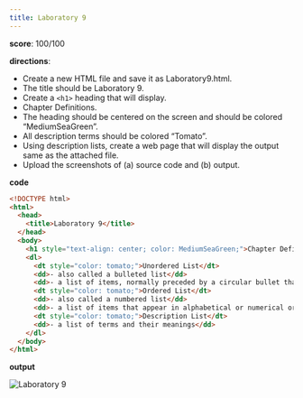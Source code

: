 ```yaml
---
title: Laboratory 9
---
```


**score**: 100/100

**directions**:
- Create a new HTML file and save it as Laboratory9.html.
- The title should be Laboratory 9.
- Create a `<h1>` heading that will display.
- Chapter Definitions.
- The heading should be centered on the screen and should be colored “MediumSeaGreen”.
- All description terms should be colored “Tomato”.
- Using description lists, create a web page that will display the output same as the attached file.
- Upload the screenshots of (a) source code and (b) output.

**code**

```html
<!DOCTYPE html>
<html>
  <head>
    <title>Laboratory 9</title>
  </head>
  <body>
    <h1 style="text-align: center; color: MediumSeaGreen;">Chapter Definitions</h1>
    <dl>
      <dt style="color: tomato;">Unordered List</dt>
      <dd>- also called a bulleted list</dd>
      <dd>- a list of items, normally preceded by a circular bullet that appear in no particular order</dd>
      <dt style="color: tomato;">Ordered List</dt>
      <dd>- also called a numbered list</dd>
      <dd>- a list of items that appear in alphabetical or numerical order</dd>
      <dt style="color: tomato;">Description List</dt>
      <dd>- a list of terms and their meanings</dd>
    </dl>
  </body>
</html>
```

**output**

<Image src="/01/lab9.png" alt="Laboratory 9" width={1704} height={1018} />
